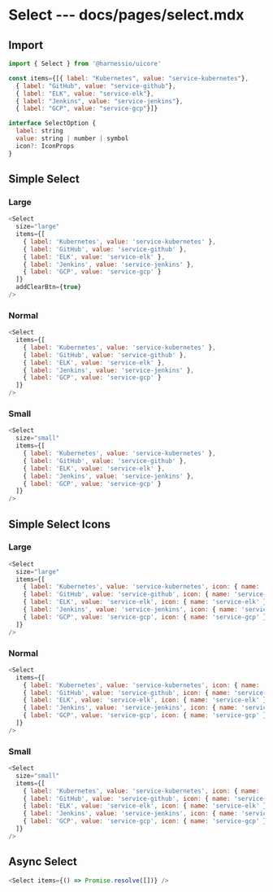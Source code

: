# Select --- docs/pages/select.mdx


## Import

```js
import { Select } from '@harnessio/uicore'

const items={[{ label: "Kubernetes", value: "service-kubernetes"},
  { label: "GitHub", value: "service-github"},
  { label: "ELK", value: "service-elk"},
  { label: "Jenkins", value: "service-jenkins"},
  { label: "GCP", value: "service-gcp"}]}
```

```js
interface SelectOption {
  label: string
  value: string | number | symbol
  icon?: IconProps
}

```

## Simple Select

### Large

```js live=true
<Select
  size="large"
  items={[
    { label: 'Kubernetes', value: 'service-kubernetes' },
    { label: 'GitHub', value: 'service-github' },
    { label: 'ELK', value: 'service-elk' },
    { label: 'Jenkins', value: 'service-jenkins' },
    { label: 'GCP', value: 'service-gcp' }
  ]}
  addClearBtn={true}
/>
```

### Normal

```js live=true
<Select
  items={[
    { label: 'Kubernetes', value: 'service-kubernetes' },
    { label: 'GitHub', value: 'service-github' },
    { label: 'ELK', value: 'service-elk' },
    { label: 'Jenkins', value: 'service-jenkins' },
    { label: 'GCP', value: 'service-gcp' }
  ]}
/>
```

### Small

```js live=true
<Select
  size="small"
  items={[
    { label: 'Kubernetes', value: 'service-kubernetes' },
    { label: 'GitHub', value: 'service-github' },
    { label: 'ELK', value: 'service-elk' },
    { label: 'Jenkins', value: 'service-jenkins' },
    { label: 'GCP', value: 'service-gcp' }
  ]}
/>
```

## Simple Select Icons

### Large

```js live=true
<Select
  size="large"
  items={[
    { label: 'Kubernetes', value: 'service-kubernetes', icon: { name: 'service-kubernetes' } },
    { label: 'GitHub', value: 'service-github', icon: { name: 'service-github' } },
    { label: 'ELK', value: 'service-elk', icon: { name: 'service-elk' } },
    { label: 'Jenkins', value: 'service-jenkins', icon: { name: 'service-jenkins' } },
    { label: 'GCP', value: 'service-gcp', icon: { name: 'service-gcp' } }
  ]}
/>
```

### Normal

```js live=true
<Select
  items={[
    { label: 'Kubernetes', value: 'service-kubernetes', icon: { name: 'service-kubernetes' } },
    { label: 'GitHub', value: 'service-github', icon: { name: 'service-github' } },
    { label: 'ELK', value: 'service-elk', icon: { name: 'service-elk' } },
    { label: 'Jenkins', value: 'service-jenkins', icon: { name: 'service-jenkins' } },
    { label: 'GCP', value: 'service-gcp', icon: { name: 'service-gcp' } }
  ]}
/>
```

### Small

```js live=true
<Select
  size="small"
  items={[
    { label: 'Kubernetes', value: 'service-kubernetes', icon: { name: 'service-kubernetes' } },
    { label: 'GitHub', value: 'service-github', icon: { name: 'service-github' } },
    { label: 'ELK', value: 'service-elk', icon: { name: 'service-elk' } },
    { label: 'Jenkins', value: 'service-jenkins', icon: { name: 'service-jenkins' } },
    { label: 'GCP', value: 'service-gcp', icon: { name: 'service-gcp' } }
  ]}
/>
```

## Async Select

<AsyncSelect />

```js
<Select items={() => Promise.resolve([])} />
```
